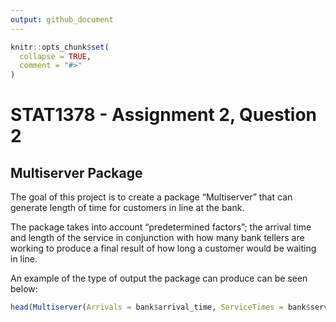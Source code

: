```yaml
---
output: github_document
---
```


<!-- README.md is generated from README.Rmd. Please edit that file -->

```r
knitr::opts_chunk$set(
  collapse = TRUE,
  comment = "#>"
)
```

# STAT1378 - Assignment 2, Question 2

## Multiserver Package
<!-- badges: start -->
<!-- badges: end -->

The goal of this project is to create a package "Multiserver" that can generate length of time for customers in line at the bank.

The package takes into account "predetermined factors"; the arrival time and length of the service in conjunction with how many bank tellers are working to produce a final result of how long a customer would be waiting in line. 

An example of the type of output the package can produce can be seen below:
```r
head(Multiserver(Arrivals = bank$arrival_time, ServiceTimes = bank$service_time, 3))

```


